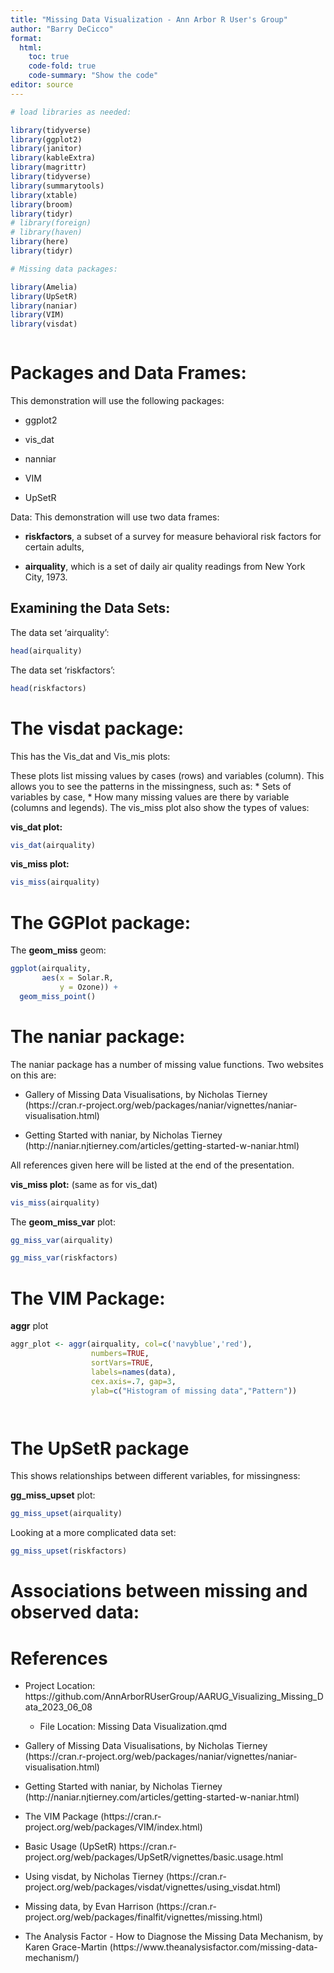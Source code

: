 ```yaml
---
title: "Missing Data Visualization - Ann Arbor R User's Group"
author: "Barry DeCicco"
format:
  html:
    toc: true
    code-fold: true
    code-summary: "Show the code"
editor: source
---
```


```r

# load libraries as needed:

library(tidyverse)
library(ggplot2)
library(janitor)
library(kableExtra)
library(magrittr)
library(tidyverse)
library(summarytools)
library(xtable)
library(broom)
library(tidyr)
# library(foreign)
# library(haven)
library(here)
library(tidyr)

# Missing data packages:

library(Amelia)
library(UpSetR)
library(naniar)
library(VIM)
library(visdat)



```

# Packages and Data Frames:

This demonstration will use the following packages:<p>

-   ggplot2<p>
-   vis_dat<p>
-   nanniar<p>
-   VIM<p>
-   UpSetR<p>


Data: This demonstration will use two data frames: <p>

-   **riskfactors**, a subset of a survey for measure behavioral risk factors for certain adults,<p>

-   **airquality**, which is a set of daily air quality readings from New York City, 1973.<p>
    <p>

## Examining the Data Sets:

The data set 'airquality':

```r

head(airquality)

```

The data set 'riskfactors':

```r

head(riskfactors)

```

# The **visdat** package:

This has the Vis_dat and Vis_mis plots:

These plots list missing values by cases (rows) and variables (column). This allows you to see the patterns in the missingness, such as: \* Sets of variables by case, \* How many missing values are there by variable (columns and legends). The vis_miss plot also show the types of values:

<p>

**vis_dat plot:**

```r

vis_dat(airquality)

```

**vis_miss plot:**

```r

vis_miss(airquality)

```


# The **GGPlot** package:

The **geom_miss** geom:

```r


ggplot(airquality, 
       aes(x = Solar.R, 
           y = Ozone)) + 
  geom_miss_point()

```

# The **naniar** package:

The naniar package has a number of missing value functions. Two websites on this are:

-   Gallery of Missing Data Visualisations, by Nicholas Tierney (https://cran.r-project.org/web/packages/naniar/vignettes/naniar-visualisation.html)

    <p>

-   Getting Started with naniar, by Nicholas Tierney (http://naniar.njtierney.com/articles/getting-started-w-naniar.html)

All references given here will be listed at the end of the presentation.

**vis_miss plot:** (same as for vis_dat)

```r

vis_miss(airquality)

```

The **geom_miss_var** plot:

```r

gg_miss_var(airquality) 

```

```r

gg_miss_var(riskfactors) 

```

# The VIM Package:

**aggr** plot

```r

aggr_plot <- aggr(airquality, col=c('navyblue','red'), 
                  numbers=TRUE, 
                  sortVars=TRUE, 
                  labels=names(data), 
                  cex.axis=.7, gap=3, 
                  ylab=c("Histogram of missing data","Pattern"))




```


# The UpSetR package

This shows relationships between different variables, for missingness:

**gg_miss_upset** plot:

```r

gg_miss_upset(airquality)


```

Looking at a more complicated data set:

```r

gg_miss_upset(riskfactors)


```

# Associations between missing and observed data: 




# References

-   Project Location: https://github.com/AnnArborRUserGroup/AARUG_Visualizing_Missing_Data_2023_06_08    <p>
    -   File Location: Missing Data Visualization.qmd <p>

-   Gallery of Missing Data Visualisations, by Nicholas Tierney (https://cran.r-project.org/web/packages/naniar/vignettes/naniar-visualisation.html)<p>

-   Getting Started with naniar, by Nicholas Tierney (http://naniar.njtierney.com/articles/getting-started-w-naniar.html)<p>

-   The VIM Package (https://cran.r-project.org/web/packages/VIM/index.html)<p>

-   Basic Usage (UpSetR) https://cran.r-project.org/web/packages/UpSetR/vignettes/basic.usage.html<p>

-   Using visdat, by Nicholas Tierney (https://cran.r-project.org/web/packages/visdat/vignettes/using_visdat.html)<p>

-   Missing data, by Evan Harrison (https://cran.r-project.org/web/packages/finalfit/vignettes/missing.html)

-   The Analysis Factor - How to Diagnose the Missing Data Mechanism, by Karen Grace-Martin (https://www.theanalysisfactor.com/missing-data-mechanism/)



